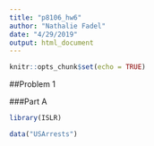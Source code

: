 ```yaml
---
title: "p8106_hw6"
author: "Nathalie Fadel"
date: "4/29/2019"
output: html_document
---
```


```r
knitr::opts_chunk$set(echo = TRUE)
```

##Problem 1

###Part A
```r
library(ISLR)

data("USArrests")
```
